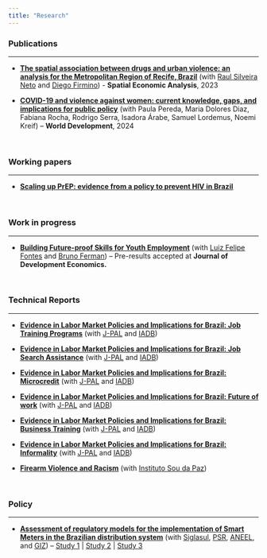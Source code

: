 ---
title: "Research"
---

### Publications

------------------------------------------------------------------------

-   [[**The spatial association between drugs and urban violence: an analysis for the Metropolitan Region of Recife, Brazil**]{.underline}](https://www.tandfonline.com/doi/abs/10.1080/17421772.2023.2186474) (with [Raul Silveira Neto](https://scholar.google.com.br/citations?user=Sd_8u4IAAAAJ&hl=en) and [Diego Firmino](https://ideas.repec.org/f/pfi233.html)) - **Spatial Economic Analysis**, 2023

-   [[**COVID-19 and violence against women: current knowledge, gaps, and implications for public policy**]{.underline}](https://www.sciencedirect.com/science/article/abs/pii/S0305750X23002796) (with Paula Pereda, Maria Dolores Diaz, Fabiana Rocha, Rodrigo Serra, Isadora Árabe, Samuel Lordemus, Noemi Kreif) -- **World Development**, 2024

\

### Working papers

------------------------------------------------------------------------

-   [[**Scaling up PrEP: evidence from a policy to prevent HIV in Brazil**]{.underline}](https://bibliotecadigital.fgv.br/dspace/handle/10438/32015)

\

### Work in progress

------------------------------------------------------------------------

-   [**Building Future-proof Skills for Youth Employment**](https://www.dropbox.com/scl/fi/j4c1dlpffdeg75s94er88/pap_online_version.pdf?rlkey=a3z5ujd1hb91icbqm41dswerx&dl=0) (with [Luiz Felipe Fontes](https://sites.google.com/view/luizfelipefontes) and [Bruno Ferman](https://sites.google.com/site/brunoferman/home)) -- Pre-results accepted at **Journal of Development Economics.**

\

### Technical Reports

------------------------------------------------------------------------

-   [[**Evidence in Labor Market Policies and Implications for Brazil: Job Training Programs**]{.underline}](https://www.povertyactionlab.org/publication/evidence-labor-market-policies-and-implications-brazil-job-training-programs?lang=en) (with [J-PAL](https://www.povertyactionlab.org/) and [IADB](https://www.iadb.org/))

-   [[**Evidence in Labor Market Policies and Implications for Brazil: Job Search Assistance**]{.underline}](file:///C:/Users/filip/OneDrive/%C3%81rea%20de%20Trabalho/[ENG]%20-%20Job%20search%20assistance.pdf) (with [J-PAL](https://www.povertyactionlab.org/) and [IADB](https://www.iadb.org/))

-   [[**Evidence in Labor Market Policies and Implications for Brazil: Microcredit**]{.underline}](https://www.povertyactionlab.org/publication/evidence-labor-market-policies-and-implications-brazil-microcredit?lang=en) (with [J-PAL](https://www.povertyactionlab.org/) and [IADB](https://www.iadb.org/))

-   [**Evidence in Labor Market Policies and Implications for Brazil: Future of work**]{.underline} (with [J-PAL](https://www.povertyactionlab.org/) and [IADB](https://www.iadb.org/))

-   [**Evidence in Labor Market Policies and Implications for Brazil: Business Training**]{.underline} (with [J-PAL](https://www.povertyactionlab.org/) and [IADB](https://www.iadb.org/))

-   [**Evidence in Labor Market Policies and Implications for Brazil: Informality**]{.underline} (with [J-PAL](https://www.povertyactionlab.org/) and [IADB](https://www.iadb.org/))

-   [[**Firearm Violence and Racism**]{.underline}](https://soudapaz.org/wp-content/uploads/2022/05/Firearm_violence_and_racism-1.pdf) (with [Instituto Sou da Paz](https://soudapaz.org/))

\

### Policy

------------------------------------------------------------------------

-   [**Assessment of regulatory models for the implementation of Smart Meters in the Brazilian distribution system**](https://antigo.aneel.gov.br/web/guest/tomadas-de-subsidios?p_auth=nRLZfCTs&p_p_id=participacaopublica_WAR_participacaopublicaportlet&p_p_lifecycle=1&p_p_state=normal&p_p_mode=view&p_p_col_id=column-2&p_p_col_count=1&_participacaopublica_WAR_participacaopublicaportlet_ideParticipacaoPublica=3869&_participacaopublica_WAR_participacaopublicaportlet_javax.portlet.action=visualizarParticipacaoPublica) (with [Siglasul](http://www.siglasul.com.br/), [PSR](https://www.psr-inc.com/pt-br/), [ANEEL](https://www.gov.br/aneel/pt-br), and [GIZ](https://www.giz.de/en/worldwide/12055.html)) – [Study 1](https://antigo.aneel.gov.br/web/guest/tomadas-de-subsidios?p_p_id=participacaopublica_WAR_participacaopublicaportlet&p_p_lifecycle=2&p_p_state=normal&p_p_mode=view&p_p_cacheability=cacheLevelPage&p_p_col_id=column-2&p_p_col_count=1&_participacaopublica_WAR_participacaopublicaportlet_ideDocumento=53471&_participacaopublica_WAR_participacaopublicaportlet_tipoFaseReuniao=fase&_participacaopublica_WAR_participacaopublicaportlet_jspPage=%2Fhtml%2Fpp%2Fvisualizar.jsp) \| [Study 2](https://antigo.aneel.gov.br/web/guest/tomadas-de-subsidios?p_p_id=participacaopublica_WAR_participacaopublicaportlet&p_p_lifecycle=2&p_p_state=normal&p_p_mode=view&p_p_cacheability=cacheLevelPage&p_p_col_id=column-2&p_p_col_count=1&_participacaopublica_WAR_participacaopublicaportlet_ideDocumento=53472&_participacaopublica_WAR_participacaopublicaportlet_tipoFaseReuniao=fase&_participacaopublica_WAR_participacaopublicaportlet_jspPage=%2Fhtml%2Fpp%2Fvisualizar.jsp) \| [Study 3](https://antigo.aneel.gov.br/web/guest/tomadas-de-subsidios?p_p_id=participacaopublica_WAR_participacaopublicaportlet&p_p_lifecycle=2&p_p_state=normal&p_p_mode=view&p_p_cacheability=cacheLevelPage&p_p_col_id=column-2&p_p_col_count=1&_participacaopublica_WAR_participacaopublicaportlet_ideDocumento=53473&_participacaopublica_WAR_participacaopublicaportlet_tipoFaseReuniao=fase&_participacaopublica_WAR_participacaopublicaportlet_jspPage=%2Fhtml%2Fpp%2Fvisualizar.jsp)
